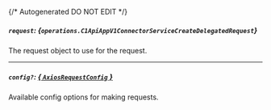 {/* Autogenerated DO NOT EDIT  */}

##### `request`: *{`operations.C1ApiAppV1ConnectorServiceCreateDelegatedRequest`}*
The request object to use for the request.
<Collapsible>
    <C1ApiAppV1ConnectorServiceCreateDelegatedRequest/>
</Collapsible>

---
##### `config?`: [*{ `AxiosRequestConfig` }*](https://axios-http.com/docs/req_config)
Available config options for making requests.


